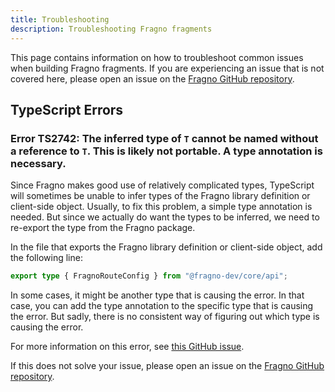 ```yaml
---
title: Troubleshooting
description: Troubleshooting Fragno fragments
---
```


This page contains information on how to troubleshoot common issues when building Fragno fragments.
If you are experiencing an issue that is not covered here, please open an issue on the
[Fragno GitHub repository](https://github.com/rejot-dev/fragno/issues).

## TypeScript Errors

### Error TS2742: The inferred type of `T` cannot be named without a reference to `T`. This is likely not portable. A type annotation is necessary.

Since Fragno makes good use of relatively complicated types, TypeScript will sometimes be unable to
infer types of the Fragno library definition or client-side object. Usually, to fix this problem, a
simple type annotation is needed. But since we actually do want the types to be inferred, we need to
re-export the type from the Fragno package.

In the file that exports the Fragno library definition or client-side object, add the following
line:

```typescript
export type { FragnoRouteConfig } from "@fragno-dev/core/api";
```

In some cases, it might be another type that is causing the error. In that case, you can add the
type annotation to the specific type that is causing the error. But sadly, there is no consistent
way of figuring out which type is causing the error.

For more information on this error, see
[this GitHub issue](https://github.com/microsoft/TypeScript/pull/58176#issuecomment-2052698294).

If this does not solve your issue, please open an issue on the
[Fragno GitHub repository](https://github.com/rejot-dev/fragno/issues).
